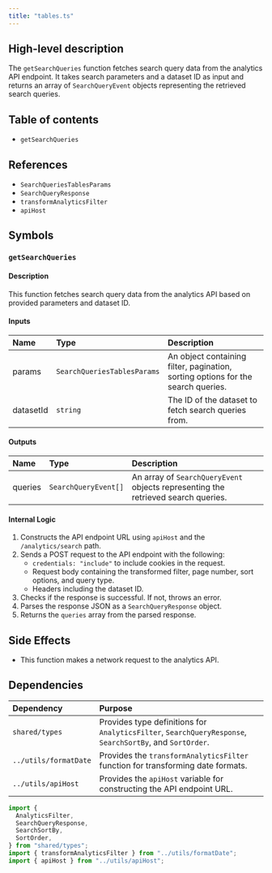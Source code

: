 ```yaml
---
title: "tables.ts"
---
```


## High-level description
The `getSearchQueries` function fetches search query data from the analytics API endpoint. It takes search parameters and a dataset ID as input and returns an array of `SearchQueryEvent` objects representing the retrieved search queries.

## Table of contents
- `getSearchQueries`

## References
- `SearchQueriesTablesParams`
- `SearchQueryResponse`
- `transformAnalyticsFilter`
- `apiHost`

## Symbols

### `getSearchQueries`
#### Description
This function fetches search query data from the analytics API based on provided parameters and dataset ID.

#### Inputs
| Name | Type | Description |
|:-----|:-----|:------------|
| params | `SearchQueriesTablesParams` | An object containing filter, pagination, sorting options for the search queries. |
| datasetId | `string` | The ID of the dataset to fetch search queries from. |

#### Outputs
| Name | Type | Description |
|:-----|:-----|:------------|
| queries | `SearchQueryEvent[]` | An array of `SearchQueryEvent` objects representing the retrieved search queries. |

#### Internal Logic
1. Constructs the API endpoint URL using `apiHost` and the `/analytics/search` path.
2. Sends a POST request to the API endpoint with the following:
    - `credentials: "include"` to include cookies in the request.
    - Request body containing the transformed filter, page number, sort options, and query type.
    - Headers including the dataset ID.
3. Checks if the response is successful. If not, throws an error.
4. Parses the response JSON as a `SearchQueryResponse` object.
5. Returns the `queries` array from the parsed response.

## Side Effects
- This function makes a network request to the analytics API.

## Dependencies
| Dependency | Purpose |
|:-----------|:--------|
| `shared/types` | Provides type definitions for `AnalyticsFilter`, `SearchQueryResponse`, `SearchSortBy`, and `SortOrder`. |
| `../utils/formatDate` | Provides the `transformAnalyticsFilter` function for transforming date formats. |
| `../utils/apiHost` | Provides the `apiHost` variable for constructing the API endpoint URL. |
```typescript
import {
  AnalyticsFilter,
  SearchQueryResponse,
  SearchSortBy,
  SortOrder,
} from "shared/types";
import { transformAnalyticsFilter } from "../utils/formatDate";
import { apiHost } from "../utils/apiHost";
```
